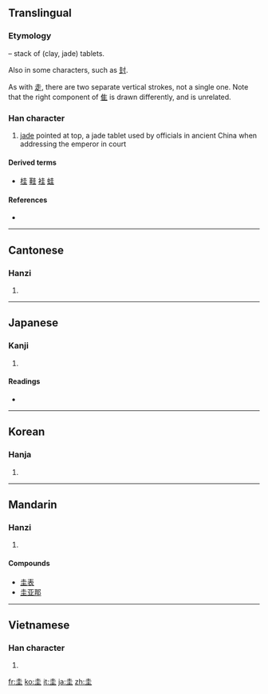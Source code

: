 {{also|丰}}
==Translingual==
===Etymology===
{{Han compound|土|土|ls=p}} – stack of (clay, jade) tablets.

Also {{Han simp|丰}} in some characters, such as [[封]].

As with [[走]], there are two separate vertical strokes, not a single one. Note that the right component of [[隹]] is drawn differently, and is unrelated.

===Han character===
{{Han char|rn=32|rad=土|as=03|sn=6|four=4010<sub>4</sub>|canj=土土 (GG)}}

# [[jade]] pointed at top, a jade tablet used by officials in ancient China when addressing the emperor in court

====Derived terms====
* [[桂]] [[鞋]] [[袿]] [[蛙]]

====References====
* {{Han ref|kx=0224.020|dkj=04887|dj=0456.050|hdz=10418.050|uh=572D|ud=22317|bh=A663|bd=42595}}

----

==Cantonese==

===Hanzi===
{{yue-hanzi|jyut=|y=gwai1}}

# {{defn|Cantonese|sort=土03}}

----

==Japanese==

===Kanji===
{{ja-kanji|grade=|rs=土03}}

# {{defn|Japanese|sort=土03}}

====Readings====
* {{ja-readings|on=[[けい]] (kei)|kun=[[たま]] (tama)}}

----

==Korean==

===Hanja===
{{ko-hanja|hangeul=규|rv=gyu|mr=kyu}}

# {{defn|Korean|sort=土03}}

----

==Mandarin==

===Hanzi===
{{cmn-hanzi|pin=[[guī]] ([[gui1]])|wg=kuei<sup>1</sup>}}

# {{defn|Mandarin|sort=土03}}

====Compounds====
* [[圭表]]
* [[圭亚那]]

----

==Vietnamese==

===Han character===
{{vi-hantu|[[khuê]], [[quê]], [[khoai]], [[que]]|rs=土03}}

# {{defn|Vietnamese|sort=土03}}

[[fr:圭]]
[[ko:圭]]
[[it:圭]]
[[ja:圭]]
[[zh:圭]]